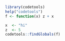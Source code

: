 
```r
library(codetools)
help("codetools")
f <- function(x) z + x

x  <- "hi"
z  <- 5
codetools::findGlobals(f)

```
